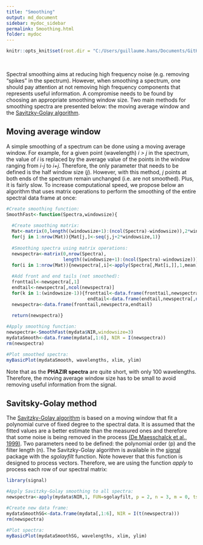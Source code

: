 ```yaml
---
title: "Smoothing"
output: md_document
sidebar: mydoc_sidebar
permalink: Smoothing.html
folder: mydoc
---
```


```r
knitr::opts_knit$set(root.dir = "C:/Users/guillaume.hans/Documents/GitHub/RNIR/_Rdata")
```

<br>

Spectral smoothing aims at reducing high frequency noise (e.g. removing "spikes" in the spectrum). However, when smoothing a spectrum, one should pay attention at not removing high frequency components that represents useful information. A compromise needs to be found by choosing an appropriate smoothing window size. Two main methods for smoothing spectra are presented below: the moving average window and the [Savitzky-Golay algorithm](http://adsabs.harvard.edu/abs/1964AnaCh..36.1627S).   


Moving average window
---------------------

A simple smoothing of a spectrum can be done using a moving average window. For example, for a given point (wavelength) *i > j* in the spectrum, the value of *i* is replaced by the average value of the points in the window ranging from *i-j* to *i+j*. Therefore, the only parameter that needs to be defined is the half window size (*j*). However, with this method, *j* points at both ends of the spectrum remain unchanged (i.e. are not smoothed). Plus, it is fairly slow. To increase computational speed, we propose below an algorithm that uses matrix operations to perform the smoothing of the entire spectral data frame at once:    

```r
#Create smoothing function:
SmoothFast<-function(Spectra,windowsize){                         
  
  #Create smoothing matrix: 
  Mat<-matrix(0,length((windowsize+1):(ncol(Spectra)-windowsize)),2*windowsize+1)
  for(j in 1:nrow(Mat)){Mat[j,]<-seq(j,j+2*windowsize,1)}
  
  #Smoothing spectra using matrix operations:
  newspectra<-matrix(0,nrow(Spectra),
                     length((windowsize+1):(ncol(Spectra)-windowsize)))
  for(i in 1:nrow(Mat)){newspectra[,i]<-apply(Spectra[,Mat[i,]],1,mean)}
  
  #Add front and end tails (not smoothed):
  fronttail<-newspectra[,1]
  endtail<-newspectra[,ncol(newspectra)]
  for(k in 1:(windowsize-1)){fronttail<-data.frame(fronttail,newspectra[,1])
                              endtail<-data.frame(endtail,newspectra[,ncol(newspectra)])}
  newspectra<-data.frame(fronttail,newspectra,endtail)
  
  return(newspectra)}

#Apply smoothing function:
newspectra<-SmoothFast(mydata$NIR,windowsize=3)
mydataSmooth<-data.frame(mydata[,1:6], NIR = I(newspectra))          
rm(newspectra)

#Plot smoothed spectra:
myBasicPlot(mydataSmooth, wavelengths, xlim, ylim)          
```

Note that as the **PHAZIR spectra** are quite short, with only 100 wavelengths. Therefore, the moving average window size has to be small to avoid removing useful information from the signal.



Savitsky-Golay method
---------------------

The [Savitzky-Golay algorithm](http://adsabs.harvard.edu/abs/1964AnaCh..36.1627S) is based on a moving window that fit a polynomial curve of fixed degree to the spectral data. It is assumed that the fitted values are a better estimate than the measured ones and therefore that some noise is being removed in the process [(De Maesschalck et al., 1999)](http://citeseerx.ist.psu.edu/viewdoc/summary?doi=10.1.1.571.732). Two parameters need to be defined: the polynomial order (p) and the filter length (n). The Savitzky-Golay algorithm is available in the [signal](https://cran.r-project.org/web/packages/signal/index.html) package with the *sgolayfilt* function. Note however that this function is designed to process vectors. Therefore, we are using the function *apply* to process each row of our spectral matrix:

```r

library(signal)

#Apply Savitzky-Golay smoothing to all spectra:
newspectra<-apply(mydata$NIR,1, FUN=sgolayfilt, p = 2, n = 3, m = 0, ts = 1)

#Create new data frame:
mydataSmoothSG<-data.frame(mydata[,1:6], NIR = I(t(newspectra)))  
rm(newspectra)

#Plot spectra:
myBasicPlot(mydataSmoothSG, wavelengths, xlim, ylim)   
```
